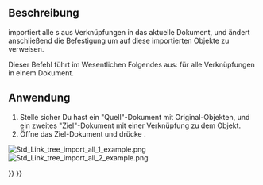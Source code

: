 <languages/>

{{Docnav/de
|[[Std_LinkImport/de|VerknüpfungImportieren]]
|[[Std_VarSet/de|VarSet]]
|[[Std_Base/de|Std Basis]]
|IconL=Std_LinkImport.svg
|IconR=Std_VarSet.svg
|IconC=Freecad.svg
}}

{{GuiCommand/de
|Name=Std LinkImportAll
|Name/de=Std AlleVerknüpfungenImportieren
|MenuLocation=None
|Workbenches=All
|Version=0.19
|SeeAlso=[[Std_LinkMake/de|Std VerknüpfungErstellen]], [[Std_LinkMakeRelative/de|Std UnterverknüpfungErstellen]], [[Std_LinkImport/de|Std VerknüpfungImportieren]]
}}

<span id="Description"></span>
==Beschreibung==

{{Button|[[File:Std_LinkImportAll.svg|16px]] [[Std_LinkImportAll/de|Std AlleVerknüpfungenImportieren]]}} importiert alle {{PropertyData|Linked Object}}s aus Verknüpfungen in das aktuelle Dokument, und ändert anschließend die Befestigung um auf diese importierten Objekte zu verweisen.

Dieser Befehl führt im Wesentlichen Folgendes aus: {{Button|[[File:Std_LinkImport.svg|16px]] [[Std_LinkImport/de|Std VerknüpfungImportieren]]}} für alle Verknüpfungen in einem Dokument.

<span id="Usage"></span>
==Anwendung==

# Stelle sicher Du hast ein "Quell"-Dokument mit Original-Objekten, und ein zweites "Ziel"-Dokument mit einer Verknüpfung zu dem Objekt.
# Öffne das Ziel-Dokument und drücke {{Button|[[File:Std_LinkImportAll.svg|16px]] [[Std_LinkImportAll/de|Std AlleVerknüpfungenImportieren]]}}.

[[File:Std_Link_tree_import_all_1_example.png]] [[File:Std_Link_tree_import_all_2_example.png]]

{{Caption|Links: Eine Verknüpfung zeigt auf das Objekt im "Quell"-Dokument. Rechts: das Original-Objekt wurde in das "Ziel"-Dokument importiert (kopiert), und die bestehende Verknüpfung wurde geändert, um auf diese Kopie zu verweisen, so dass sie nicht weiterhin auf das Objekt in der "Quelle" verweist.}}


{{Docnav/de
|[[Std_LinkImport/de|VerknüpfungImportieren]]
|[[Std_VarSet/de|VarSet]]
|[[Std_Base/de|Std Basis]]
|IconL=Std_LinkImport.svg
|IconR=Std_VarSet.svg
|IconC=Freecad.svg
}}

{{Std_Base_navi{{#translation:}}}}
{{Userdocnavi{{#translation:}}}}